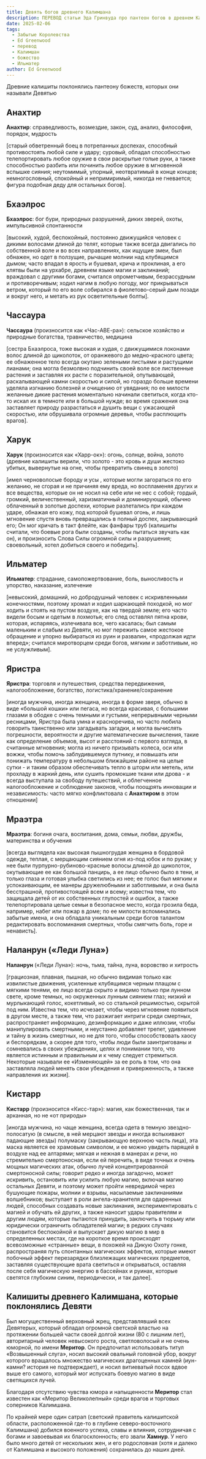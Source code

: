 ```yaml
---
title: Девять богов древнего Калимшана
description: ПЕРЕВОД статьи Эда Гринвуда про пантеон богов в древнем Калимшане
date: 2025-02-06
tags:
  - Забытые Королевства
  - Ed Greenwood
  - перевод
  - Калимшан
  - божество
  - Ильматер
author: Ed Greenwood
---
```


Древние калишиты поклонялись пантеону божеств, которых они называли Девятью

## Анахтир

**Анахтир**: справедливость, возмездие, закон, суд, анализ, философия, порядок, мудрость

[старый обветренный боец в потрепанных доспехах, способный противостоять любой силе и удару; суровый, обладал способностью телепортировать любое оружие в свои раскрытые голые руки, а также способностью разбить или починить любое оружие в мгновенной вспышке сияния; неутомимый, упорный, неотвратимый в конце концов; немногословный, спокойный и непримиримый, никогда не гневается; фигура подобная деду для остальных богов].

## Бхаэлрос

**Бхаэлрос**: бог бури, природных разрушений, диких зверей, охоты, импульсивной спонтанности

[высокий, худой, беспокойный, постоянно движущийся человек с дикими волосами длиной до телят, которые также всегда двигались по собственной воле и во всех направлениях, как ищущие змеи, был обнажен, но одет в ползущие, рычащие молнии над клубящимся дымом; часто впадал в ярость и бушевал, крича и проклиная, а его клятвы были на урхабре, древнем языке магии и заклинаний; враждовал с другими богами, считался опрометчивым, безрассудным и противоречивым; ходил нагим в любую погоду, мог прикрываться ветром, который по его воле собирался в фиолетово-серый дым позади и вокруг него, и метать из рук осветительные болты].

## Чассаура

**Чассаура** (произносится как «Час-АВЕ-ра»): сельское хозяйство и природные богатства, травничество, медицина

[сестра Бхаэлроса, тоже высокая и худая, с движущимися локонами волос длиной до щиколоток, от оранжевого до медно-красного цвета; ее обнаженное тело всегда окутано зелеными листьями и растущими лианами; она могла безмолвно  подчинить своей воле все лиственные растения и заставляя их расти с поразительной, опутывающей, раскалывающей камни скоростью и силой, но гораздо больше времени уделяла изгнанию болезней и очищению от увядания; по ее милости желанные дикие растения моментально начинали светиться, когда кто-то искал их в темноте или в большой нужде; во время сражения она заставляет природу разрастаться и душить вещи с ужасающей скоростью, или обрушивала огромные деревья, чтобы расплющить врагов].

## Харук

**Харук** (произносится как «Харр-ок»): огонь, солнце, война, золото (древние калишиты верили, что золото - это кровь и души жестоко убитых, вывернутые на огне, чтобы превратить свинец в золото)

[имел черноволосые бороду и усы , которые могли загораться по его желанию, не сгорая и не причиняя ему вреда, но воспламеняя других и все вещества, которые он не носил на себе или не нес с собой; гордый, громкий, величественный, харизматичный и доминирующий, обычно облаченный в золотые доспехи, которые разлетались при каждом ударе, обнажая его кожу, под которой бушевал огонь, и лишь мгновение спустя вновь превращались в полный доспех, закрывающий его; Он мог кричать в такт флейте, как фанфары труб (калишиты считали, что боевые рога были созданы, чтобы пытаться звучать как он), и произносить Слова Силы огромной силы и разрушения; своевольный, хотел добиться своего и победить].

## Ильматер

**Ильматер**: страдание, самопожертвование, боль, выносливость и упорство, наказание, излечение

[невысокий, домашний, но добродушный человек с искривленными конечностями, поэтому хромал и ходил шаркающей походкой, но мог ходить и стоять на пустом воздухе, как на твердой земле; его часто видели босым и одетым в лохмотья; его след оставлял пятна крови, которая, испаряясь, излечивала все, чего касалась; был самым маленьким и слабым из Девяти, но мог пережить самое жестокое обращение и упорно выбираться из руин и развалин, «продолжая идти вперед»; считался миротворцем среди богов, мягким и заботливым, но не услужливым].

## Яристра

**Яристра**: торговля и путешествия, средства передвижения, налогообложение, богатство, логистика/хранение/сохранение

[иногда мужчина, иногда женщина, иногда в форме зверя, обычно в виде «большой кошки» или пегаса, но всегда красивая, с большими глазами в ободке с очень темными и густыми, непрерывными черными ресницами, Яристра была умна и красноречива, но часто любила говорить таинственно или загадывать загадки, и могла вычислять погрешности, вероятности и другие математические вычисления, такие как определение объемов, высот и расстояний с первого взгляда, в считанные мгновения; могла из ничего призывать колеса, оси или вожжи, чтобы помочь заблудившемуся путнику, и повышать или понижать температуру в небольшом ближайшем районе на целые сутки - и таким образом обеспечивать тепло в шторм или метель, или прохладу в жаркий день, или сушить промокшие ткани или дрова - и всегда выступала за свободу путешествий, и облегченное налогообложение и соблюдение законов, чтобы поощрять инновации и независимость: часто мягко конфликтовала с **Анахтиром** в этом отношении]

## Мраэтра

**Мраэтра**: богиня очага, воспитания, дома, семьи, любви, дружбы, материнства и обучения

[всегда выглядела как высокая пышногрудая женщина в бордовой одежде, теплая, с мерцающим сиянием огня из-под юбок и по рукам; у нее были  пурпурно-рубиново-красные волосы длиной до щиколоток, окутывающие ее как большой панцирь, а ее лицо обычно было в тени, и только глаза и готовая улыбка светились из нее; ее голос был мягким и успокаивающим, ее манеры дружелюбными и заботливыми, и она была бесстрашной, противостоящей всем и всему; известна тем, что защищала детей от их собственных глупостей и ошибок, а также телепортировала целые семьи в безопасное место, когда грозила беда, например, набег или пожар в доме; по ее милости вспоминались забытые имена, и она обладала уникальным среди богов талантом редактировать воспоминания смертных, чтобы смягчить боль, горе и ненависть].

## Наланрун («Леди Луна»)

**Наланрун** («Леди Луна»): ночь, тьма, тайна, луна, воровство и хитрость

[грациозная, плавная, пышная, но обычно видимая только как извилистые движения, усиленные клубящимся черным плащом с мягкими тенями, ее лицо всегда скрыто и видимо только при лунном свете, кроме темных, но окруженных лунным сиянием глаз; низкий и мурлыкающий голос, кокетливый, но со стальной решимостью, скрытой под ним. Известна тем, что исчезает, чтобы через мгновение появиться в другом месте, а также тем, что разжигает интриги среди смертных, распространяет информацию, дезинформацию и даже иллюзии, чтобы манипулировать смертными, и неустанно добавляет трепет, удивление и тайну в жизнь смертных, но не для того, чтобы способствовать хаосу и беспорядкам, а скорее для того, чтобы люди были заинтригованы и сомневались в своих убеждениях, целях и понимании того, что является истинным и правильным и к чему следует стремиться. Некоторые называли ее «Изменяющей» за ее роль в том, что она заставляла людей менять свои убеждения и приверженность, а также направления их жизни].

## Кистарр

**Кистарр** (произносится «Кисс-тар»): магия, как божественная, так и арканная, но не «от природы»

[иногда мужчина, но чаще женщина, всегда одета в темную звездно-полосатую (в смысле, в ней мерцают звезды и иногда вспыхивают падающие звезды) полумаску (закрывающую верхнюю часть лица), эта маска является ее храмовым символом, и ее можно увидеть парящей в воздухе над ее алтарями; мягкая и нежная в манерах и речи, но стремительно смертоносная, если ей перечить, в виде точных и очень мощных магических атак, обычно лучей концентрированной смертоносной силы; говорит редко и иногда загадочно, может искривить, остановить или усилить любую магию, включая магию остальных Девяти, и поэтому может пройти невредимой через бушующие пожары, молнии и взрывы, насылаемые заклинаниями волшебников; выступает в роли ангела-хранителя для одаренных людей, способных создавать новые заклинания, экспериментировать с магией и обучать ей других, а также наносит удары правителям и другим людям, которые пытаются принудить, заключить в тюрьму или юридически ограничить обладателей магии; в редких случаях становится беспокойной и выпускает дикую магию в мир в определенных местах, где на короткое время происходят всевозможные «странные» вещи, в похожей на Дикую Охоту гонке, распространяя путь спонтанных магических эффектов, которые имеют побочный эффект перезарядки близлежащих магических предметов, заставляя существующие врата светиться и открываться, оставляя после себя магическую энергию в бассейнах и руинах, которые светятся глубоким синим, периодически, и так далее].

## Калишиты древнего Калимшана, которые поклонялись Девяти

Был могущественный верховный жрец, представлявший всех Девятерых, который обладал огромной светской властью на протяжении большей части своей долгой жизни (80 с лишним лет), авторитарный человек невысокого роста, светловолосый и не очень юморной, по имени **Меритор**. Он предпочитал использовать титул «Возвышенный слуга», носил высокий овальный головной убор, вокруг которого вращалось множество магических драгоценных камней (иун-камни? история не подтверждает), и носил витиеватый посох вдвое выше его самого, который мог испускать боевую магию в виде светящихся лучей.

Благодаря отсутствию чувства юмора и напыщенности **Меритор** стал известен как «Меритор Великолепный» среди врагов и торговых соперников Калимшана.

По крайней мере один сатрап (светский правитель калишитской области, расположенной где-то в глубине северо-восточного Калимшана) добился военного успеха, славы и влияния, сотрудничая с богами и завоевывая их благосклонность; его звали **Хамнур**. У него было много детей от нескольких жен, и его родословная (хотя и далеко от Калимшана и высокого положения) сохранилась до наших дней.




